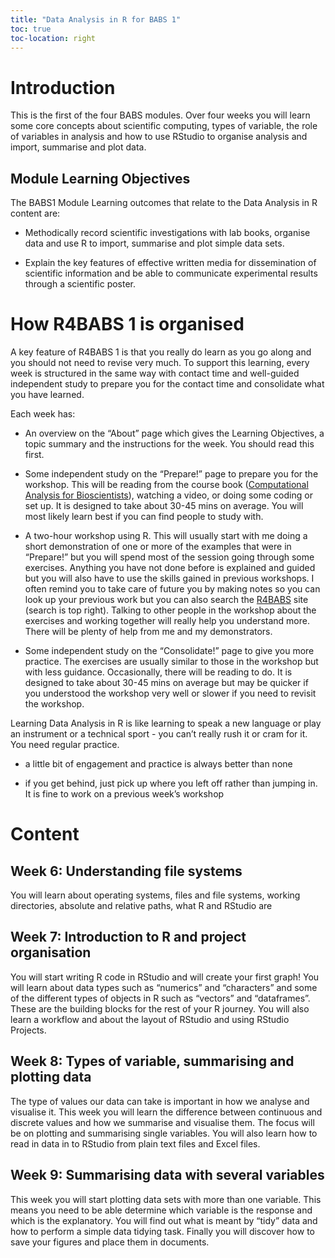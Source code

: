 ```yaml
---
title: "Data Analysis in R for BABS 1"
toc: true
toc-location: right
---
```


# Introduction

This is the first of the four BABS modules. Over four weeks you will learn some core concepts about scientific computing, types of variable, the role of variables in analysis and how to use RStudio to organise analysis and import, summarise and plot data. 

## Module Learning Objectives

The BABS1 Module Learning outcomes that relate to the Data Analysis in R content are:

-   Methodically record scientific investigations with lab books, organise data and use R to import, summarise and plot simple data sets.

-   Explain the key features of effective written media for dissemination of scientific information and be able to communicate experimental results through a scientific poster.

# How R4BABS 1 is organised

A key feature of R4BABS 1 is that you really do learn as you go along and you should not need to revise very much. To support this learning, every week is structured in the same way with contact time and well-guided independent study to prepare you for the contact time and consolidate what you have learned. 

Each week has:

-   An overview on the "About" page which gives the Learning Objectives, a topic summary and the instructions for the week. You should read this first. 

-   Some independent study on the "Prepare!" page to prepare you for the workshop. This will be reading from the course book ([Computational Analysis for Bioscientists](https://3mmarand.github.io/comp4biosci/)),  watching a video, or doing some coding or set up. It is designed to take about 30-45 mins on average. You will most likely learn best if you can find people to study with. 

-   A two-hour workshop using R. This will usually start with me doing a short demonstration of one or more of the examples that were in "Prepare!" but you will spend most of the session going through some exercises. Anything you have not done before is explained and guided but you will also have to use the skills gained in previous workshops. I often remind you to take care of future you by making notes so you can look up your previous work but you can also search the [R4BABS](https://3mmarand.github.io/R4BABS/) site (search is top right). Talking to other people in the workshop about the exercises and working together will really help you understand more. There will be plenty of help from me and my demonstrators.

-   Some independent study on the "Consolidate!" page to give you more practice. The exercises are usually similar to those in the workshop but with less guidance. Occasionally, there will be reading to do. It is designed to take about 30-45 mins on average but may be quicker if you understood the workshop very well or slower if you need to revisit the workshop. 

Learning Data Analysis in R is like learning to speak a new language or play an instrument or a technical sport - you can't really rush it or cram for it. You need regular practice. 

-   a little bit of engagement and practice is always better than none

-   if you get behind, just pick up where you left off rather than jumping in. It is fine to work on a previous week's workshop

# Content

## Week 6: Understanding file systems
You will learn about operating systems, files and file systems, working directories, absolute and relative paths, what R and RStudio are

## Week 7:  Introduction to R and project organisation
You will start writing R code in RStudio and will create your first graph! You will learn about data types such as “numerics” and “characters” and some of the different types of objects in R such as “vectors” and “dataframes”. These are the building blocks for the rest of your R journey. You will also learn a workflow and about the layout of RStudio and using RStudio Projects.

## Week 8: Types of variable, summarising and plotting data
The type of values our data can take is important in how we analyse and visualise it. This week you will learn the difference between continuous and discrete values and how we summarise and visualise them. The focus will be on plotting and summarising single variables. You will also learn how to read in data in to RStudio from plain text files and Excel files.

## Week 9: Summarising data with several variables
This week you will start plotting data sets with more than one variable. This means you need to be able determine which variable is the response and which is the explanatory. You will find out what is meant by “tidy” data and how to perform a simple data tidying task. Finally you will discover how to save your figures and place them in documents.